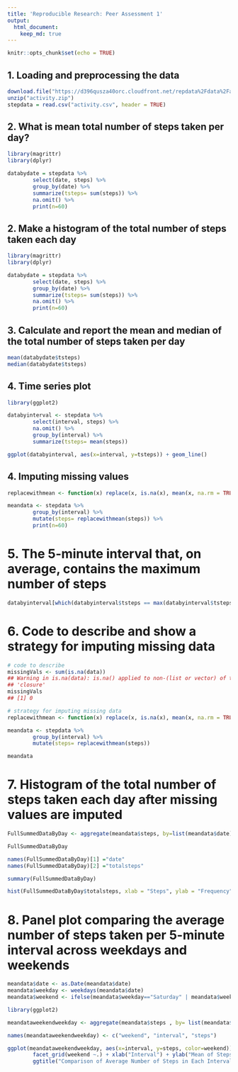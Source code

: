 ---
title: 'Reproducible Research: Peer Assessment 1'
output: 
  html_document:
    keep_md: true
---

```{r setup, include=FALSE}
knitr::opts_chunk$set(echo = TRUE)
```

## 1. Loading and preprocessing the data

```{r}
download.file("https://d396qusza40orc.cloudfront.net/repdata%2Fdata%2Factivity.zip", destfile = "activity.zip", mode="wb")
unzip("activity.zip")
stepdata = read.csv("activity.csv", header = TRUE)
```

## 2. What is mean total number of steps taken per day?

```{r}
library(magrittr)
library(dplyr)

databydate = stepdata %>% 
        select(date, steps) %>% 
        group_by(date) %>% 
        summarize(tsteps= sum(steps)) %>%
        na.omit() %>%
        print(n=60)
```


## 2. Make a histogram of the total number of steps taken each day

```{r}
library(magrittr)
library(dplyr)

databydate = stepdata %>% 
        select(date, steps) %>% 
        group_by(date) %>% 
        summarize(tsteps= sum(steps)) %>%
        na.omit() %>%
        print(n=60)
```

## 3. Calculate and report the mean and median of the total number of steps taken per day

```{r}
mean(databydate$tsteps)
median(databydate$tsteps)
```

## 4. Time series plot

```{r}
library(ggplot2)

databyinterval <- stepdata %>% 
        select(interval, steps) %>% 
        na.omit() %>% 
        group_by(interval) %>% 
        summarize(tsteps= mean(steps)) 

ggplot(databyinterval, aes(x=interval, y=tsteps)) + geom_line()
```

## 4. Imputing missing values
```{r}
replacewithmean <- function(x) replace(x, is.na(x), mean(x, na.rm = TRUE))

meandata <- stepdata %>% 
        group_by(interval) %>% 
        mutate(steps= replacewithmean(steps)) %>%
        print(n=60)
```

# 5. The 5-minute interval that, on average, contains the maximum number of steps
```{r}
databyinterval[which(databyinterval$tsteps == max(databyinterval$tsteps)),]
```

# 6. Code to describe and show a strategy for imputing missing data
```{r}
# code to describe
missingVals <- sum(is.na(data))
## Warning in is.na(data): is.na() applied to non-(list or vector) of type
## 'closure'
missingVals
## [1] 0

# strategy for imputing missing data
replacewithmean <- function(x) replace(x, is.na(x), mean(x, na.rm = TRUE))

meandata <- stepdata %>% 
        group_by(interval) %>% 
        mutate(steps= replacewithmean(steps))

meandata

```

# 7. Histogram of the total number of steps taken each day after missing values are imputed
```{r}
FullSummedDataByDay <- aggregate(meandata$steps, by=list(meandata$date), sum)

FullSummedDataByDay

names(FullSummedDataByDay)[1] ="date"
names(FullSummedDataByDay)[2] ="totalsteps"

summary(FullSummedDataByDay)

hist(FullSummedDataByDay$totalsteps, xlab = "Steps", ylab = "Frequency", main = "Total Daily Steps", breaks = 20)
```

# 8. Panel plot comparing the average number of steps taken per 5-minute interval across weekdays and weekends
```{r}
meandata$date <- as.Date(meandata$date)
meandata$weekday <- weekdays(meandata$date)
meandata$weekend <- ifelse(meandata$weekday=="Saturday" | meandata$weekday=="Sunday", "Weekend", "Weekday" )

library(ggplot2)

meandataweekendweekday <- aggregate(meandata$steps , by= list(meandata$weekend, meandata$interval), na.omit(mean))

names(meandataweekendweekday) <- c("weekend", "interval", "steps")

ggplot(meandataweekendweekday, aes(x=interval, y=steps, color=weekend)) + geom_line() +
        facet_grid(weekend ~.) + xlab("Interval") + ylab("Mean of Steps") +
        ggtitle("Comparison of Average Number of Steps in Each Interval")
```

